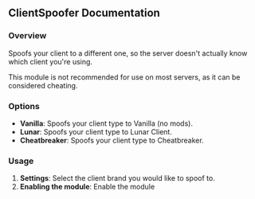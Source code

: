 
## ClientSpoofer Documentation

### Overview
Spoofs your client to a different one, so the server doesn't actually know which client you're using.

<Callout type="info" emoji="️ℹ">
This module is not recommended for use on most servers, as it can be considered cheating.
</Callout>

### Options

- **Vanilla**: Spoofs your client type to Vanilla (no mods).
- **Lunar**: Spoofs your client type to Lunar Client.
- **Cheatbreaker**: Spoofs your client type to Cheatbreaker.

### Usage
1. **Settings**: Select the client brand you would like to spoof to.
2. **Enabling the module**: Enable the module





